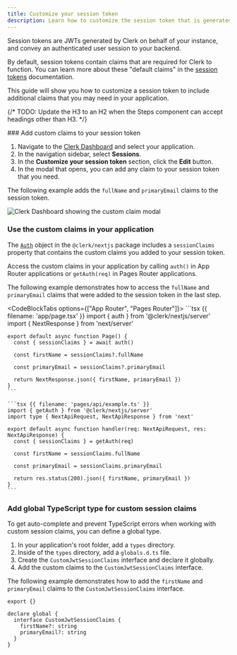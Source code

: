 ```yaml
---
title: Customize your session token
description: Learn how to customize the session token that is generated for you by Clerk.
---
```


Session tokens are JWTs generated by Clerk on behalf of your instance, and convey an authenticated user session to your backend.

By default, session tokens contain claims that are required for Clerk to function. You can learn more about these "default claims" in the [session tokens](/docs/backend-requests/resources/session-tokens) documentation.

This guide will show you how to customize a session token to include additional claims that you may need in your application.

<Include src="_partials/token-size-callout" />

{/* TODO: Update the H3 to an H2 when the Steps component can accept headings other than H3. */}

<Steps>
  ### Add custom claims to your session token

  1. Navigate to the [Clerk Dashboard](https://dashboard.clerk.com/last-active?path=sessions) and select your application.
  1. In the navigation sidebar, select **Sessions**.
  1. In the **Customize your session token** section, click the **Edit** button.
  1. In the modal that opens, you can add any claim to your session token that you need.

  The following example adds the `fullName` and `primaryEmail` claims to the session token.

  ![Clerk Dashboard showing the custom claim modal](/docs/images/advance/session-tokens/custom-session-example.png)

  ### Use the custom claims in your application

  The [`Auth`](/docs/references/nextjs/auth-object) object in the `@clerk/nextjs` package includes a `sessionClaims` property that contains the custom claims you added to your session token.

  Access the custom claims in your application by calling `auth()` in App Router applications or `getAuth(req)` in Pages Router applications.

  The following example demonstrates how to access the `fullName` and `primaryEmail` claims that were added to the session token in the last step.

  <CodeBlockTabs options={["App Router", "Pages Router"]}>
    ```tsx {{ filename: 'app/page.tsx' }}
    import { auth } from '@clerk/nextjs/server'
    import { NextResponse } from 'next/server'

    export default async function Page() {
      const { sessionClaims } = await auth()

      const firstName = sessionClaims?.fullName

      const primaryEmail = sessionClaims?.primaryEmail

      return NextResponse.json({ firstName, primaryEmail })
    }
    ```

    ```tsx {{ filename: 'pages/api/example.ts' }}
    import { getAuth } from '@clerk/nextjs/server'
    import type { NextApiRequest, NextApiResponse } from 'next'

    export default async function handler(req: NextApiRequest, res: NextApiResponse) {
      const { sessionClaims } = getAuth(req)

      const firstName = sessionClaims.fullName

      const primaryEmail = sessionClaims.primaryEmail

      return res.status(200).json({ firstName, primaryEmail })
    }
    ```
  </CodeBlockTabs>

  ### Add global TypeScript type for custom session claims

  To get auto-complete and prevent TypeScript errors when working with custom session claims, you can define a global type.

  1. In your application's root folder, add a `types` directory.
  1. Inside of the `types` directory, add a `globals.d.ts` file.
  1. Create the `CustomJwtSessionClaims` interface and declare it globally.
  1. Add the custom claims to the `CustomJwtSessionClaims` interface.

  The following example demonstrates how to add the `firstName` and `primaryEmail` claims to the `CustomJwtSessionClaims` interface.

  ```tsx {{ filename: 'types/globals.d.ts' }}
  export {}

  declare global {
    interface CustomJwtSessionClaims {
      firstName?: string
      primaryEmail?: string
    }
  }
  ```
</Steps>

